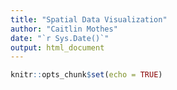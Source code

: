 ```yaml
---
title: "Spatial Data Visualization"
author: "Caitlin Mothes"
date: "`r Sys.Date()`"
output: html_document
---
```


```r
knitr::opts_chunk$set(echo = TRUE)
```

